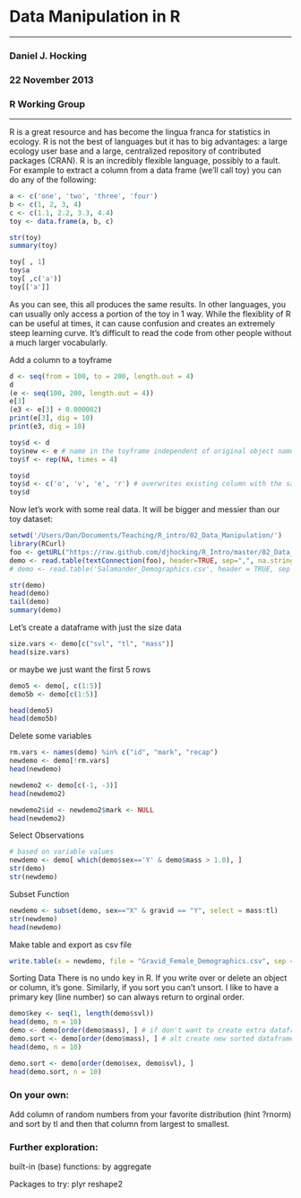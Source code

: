 # Data Manipulation in R

<hr>

### Daniel J. Hocking
### 22 November 2013
### R Working Group

<hr>

R is a great resource and has become the lingua franca for statistics in ecology. R is not the best of languages but it has to big advantages: a large ecology user base and a large, centralized repository of contributed packages (CRAN). R is an incredibly flexible language, possibly to a fault. For example to extract a column from a data frame (we'll call toy) you can do any of the following:

```r
a <- c('one', 'two', 'three', 'four')
b <- c(1, 2, 3, 4)
c <- c(1.1, 2.2, 3.3, 4.4)
toy <- data.frame(a, b, c)

str(toy)
summary(toy)
```

```r
toy[ , 1]
toy$a
toy[ ,c('a')]
toy[['a']]
```

As you can see, this all produces the same results. In other languages, you can usually only access a portion of the toy in 1 way. While the flexiblity of R can be useful at times, it can cause confusion and creates an extremely steep learning curve. It's difficult to read the code from other people without a much larger vocabularly.

Add a column to a toyframe
```r
d <- seq(from = 100, to = 200, length.out = 4)
d
(e <- seq(100, 200, length.out = 4))
e[3]
(e3 <- e[3] + 0.000002)
print(e[3], dig = 10)
print(e3, dig = 10)

toy$d <- d
toy$new <- e # name in the toyframe independent of original object name
toy$f <- rep(NA, times = 4)

toy$d
toy$d <- c('o', 'v', 'e', 'r') # overwrites existing column with the same name
toy$d
```

Now let's work with some real data. It will be bigger and messier than our toy dataset:
```r
setwd('/Users/Dan/Documents/Teaching/R_intro/02_Data_Manipulation/')
library(RCurl)
foo <- getURL("https://raw.github.com/djhocking/R_Intro/master/02_Data_Manipulation/Salamander_Demographics.csv", ssl.verifypeer = TRUE)
demo <- read.table(textConnection(foo), header=TRUE, sep=",", na.strings=NA)
# demo <- read.table('Salamander_Demographics.csv', header = TRUE, sep = ",") # alternatively you can download data from GitHub into your working directory and load from the local file

str(demo)
head(demo)
tail(demo)
summary(demo)
```

Let's create a dataframe with just the size data
```r
size.vars <- demo[c("svl", "tl", "mass")]
head(size.vars)
```

or maybe we just want the first 5 rows
```r
demo5 <- demo[, c(1:5)]
demo5b <- demo[c(1:5)]

head(demo5)
head(demo5b)
```

Delete some variables
```r
rm.vars <- names(demo) %in% c("id", "mark", "recap")
newdemo <- demo[!rm.vars]
head(newdemo)

newdemo2 <- demo[c(-1, -3)]
head(newdemo2)

newdemo2$id <- newdemo2$mark <- NULL
head(newdemo2)
```

Select Observations
```r
# based on variable values
newdemo <- demo[ which(demo$sex=='Y' & demo$mass > 1.0), ]
str(demo)
str(newdemo)
```

Subset Function
```r
newdemo <- subset(demo, sex=="X" & gravid == "Y", select = mass:tl) 
str(newdemo)
head(newdemo)
```

Make table and export as csv file
```r
write.table(x = newdemo, file = "Gravid_Female_Demographics.csv", sep = ",")
```

Sorting Data
There is no undo key in R. If you write over or delete an object or column, it's gone. Similarly, if you sort you can't unsort. I like to have a primary key (line number) so can always return to orginal order.
```r
demo$key <- seq(1, length(demo$svl))
head(demo, n = 10)
demo <- demo[order(demo$mass), ] # if don't want to create extra dataframes
demo.sort <- demo[order(demo$mass), ] # alt create new sorted dataframe
head(demo, n = 10)

demo.sort <- demo[order(demo$sex, demo$svl), ]
head(demo.sort, n = 10)
```

### On your own:
Add column of random numbers from your favorite distribution (hint ?rnorm) and sort by tl and then that column from largest to smallest.


### Further exploration:
built-in (base) functions:
by
aggregate

Packages to try:
plyr
reshape2



